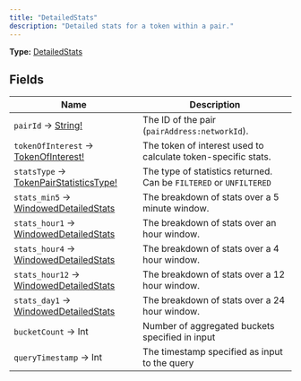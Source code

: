 ```yaml
---
title: "DetailedStats"
description: "Detailed stats for a token within a pair."
---
```


**Type:** [DetailedStats](/api-reference/types/detailedstats)

## Fields

| Name | Description |
|------|-------------|
| `pairId` → [String!](/api-reference/types/string) | The ID of the pair (`pairAddress:networkId`). |
| `tokenOfInterest` → [TokenOfInterest!](/api-reference/types/tokenofinterest) | The token of interest used to calculate token-specific stats. |
| `statsType` → [TokenPairStatisticsType!](/api-reference/types/tokenpairstatisticstype) | The type of statistics returned. Can be `FILTERED` or `UNFILTERED` |
| `stats_min5` → [WindowedDetailedStats](/api-reference/types/windoweddetailedstats) | The breakdown of stats over a 5 minute window. |
| `stats_hour1` → [WindowedDetailedStats](/api-reference/types/windoweddetailedstats) | The breakdown of stats over an hour window. |
| `stats_hour4` → [WindowedDetailedStats](/api-reference/types/windoweddetailedstats) | The breakdown of stats over a 4 hour window. |
| `stats_hour12` → [WindowedDetailedStats](/api-reference/types/windoweddetailedstats) | The breakdown of stats over a 12 hour window. |
| `stats_day1` → [WindowedDetailedStats](/api-reference/types/windoweddetailedstats) | The breakdown of stats over a 24 hour window. |
| `bucketCount` → Int | Number of aggregated buckets specified in input |
| `queryTimestamp` → Int | The timestamp specified as input to the query |

